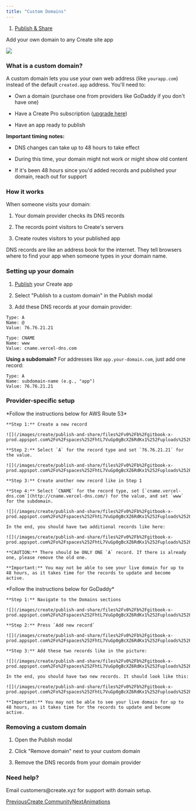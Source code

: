 ```yaml
---
title: "Custom Domains"
---
```


1. [Publish & Share](/create/publish-and-share)

Add your own domain to any Create site app

<Frame caption="Custom domain configuration in the Publish modal">
  <img src="https://docs.create.xyz/~gitbook/image?url=https%3A%2F%2Fgithub.com%2FCreate-Inc%2Fdocs%2Fblob%2Fmain%2F.gitbook%2Fassets%2Fcustom-domain-modal.png&width=768&dpr=4&quality=100&sign=83253c22&sv=2" />
</Frame>

### What is a custom domain?

A custom domain lets you use your own web address (like `yourapp.com`) instead of the default `created.app` address. You'll need to:

* Own a domain (purchase one from providers like GoDaddy if you don't have one)

* Have a Create Pro subscription ([upgrade here](https://create.xyz/pricing))

* Have an app ready to publish

**Important timing notes:**

* DNS changes can take up to 48 hours to take effect

* During this time, your domain might not work or might show old content

* If it's been 48 hours since you'd added records and published your domain, reach out for support

### How it works

When someone visits your domain:

1. Your domain provider checks its DNS records

2. The records point visitors to Create's servers

3. Create routes visitors to your published app

DNS records are like an address book for the internet. They tell browsers where to find your app when someone types in your domain name.

### Setting up your domain

1. [Publish](/create/publish-and-share/publish) your Create app

2. Select "Publish to a custom domain" in the Publish modal

3. Add these DNS records at your domain provider:

```
Type: A
Name: @
Value: 76.76.21.21
```

```
Type: CNAME
Name: www
Value: cname.vercel-dns.com
```

**Using a subdomain?** For addresses like `app.your-domain.com`, just add one record:

```
Type: A
Name: subdomain-name (e.g., "app")
Value: 76.76.21.21
```

### Provider-specific setup

<AccordionGroup>
  <Accordion title="AWS Route 53">
    *Follow the instructions below for AWS Route 53*

    **Step 1:** Create a new record

    ![](/images/create/publish-and-share/files%2Fv0%2Fb%2Fgitbook-x-prod.appspot.com%2Fo%2Fspaces%252FhtL7VuGp0gBcXZ6RdKx1%252Fuploads%252FwS1LfV8PAZYYcdy0VPSx%252Fcreate_record.jpeg)

    **Step 2:** Select `A` for the record type and set `76.76.21.21` for the value.

    ![](/images/create/publish-and-share/files%2Fv0%2Fb%2Fgitbook-x-prod.appspot.com%2Fo%2Fspaces%252FhtL7VuGp0gBcXZ6RdKx1%252Fuploads%252Fg3TVDjU2OdFaAeGoQnM5%252Fapex.png)

    **Step 3:** Create another new record like in Step 1

    **Step 4:** Select `CNAME` for the record type, set [`cname.vercel-dns.com`](http://cname.vercel-dns.com/) for the value, and set `www` for the subdomain.

    ![](/images/create/publish-and-share/files%2Fv0%2Fb%2Fgitbook-x-prod.appspot.com%2Fo%2Fspaces%252FhtL7VuGp0gBcXZ6RdKx1%252Fuploads%252FtHza7kV8rMXjfE7JvUJs%252Fwww.png)

    In the end, you should have two additional records like here:

    ![](/images/create/publish-and-share/files%2Fv0%2Fb%2Fgitbook-x-prod.appspot.com%2Fo%2Fspaces%252FhtL7VuGp0gBcXZ6RdKx1%252Fuploads%252F4gzyd4aFkKohKxq0D6Bg%252Fend.png)

    **CAUTION:** There should be ONLY ONE `A` record. If there is already one, please remove the old one.

    **Important:** You may not be able to see your live domain for up to 48 hours, as it takes time for the records to update and become active.
  </Accordion>

  <Accordion title="GoDaddy">
    *Follow the instructions below for GoDaddy*

    **Step 1:** Navigate to the Domains sections

    ![](/images/create/publish-and-share/files%2Fv0%2Fb%2Fgitbook-x-prod.appspot.com%2Fo%2Fspaces%252FhtL7VuGp0gBcXZ6RdKx1%252Fuploads%252Fnc54YXMsoq7NMyqvsWw7%252Fwhere.png)

    **Step 2:** Press `Add new record`

    ![](/images/create/publish-and-share/files%2Fv0%2Fb%2Fgitbook-x-prod.appspot.com%2Fo%2Fspaces%252FhtL7VuGp0gBcXZ6RdKx1%252Fuploads%252FNxjFdHAGwulmMzpObhsy%252Fadd_record.png)

    **Step 3:** Add these two records like in the picture:

    ![](/images/create/publish-and-share/files%2Fv0%2Fb%2Fgitbook-x-prod.appspot.com%2Fo%2Fspaces%252FhtL7VuGp0gBcXZ6RdKx1%252Fuploads%252FWLtOK0UXGZE10d2U24Fw%252Fadd_records.png)

    In the end, you should have two new records. It should look like this:

    ![](/images/create/publish-and-share/files%2Fv0%2Fb%2Fgitbook-x-prod.appspot.com%2Fo%2Fspaces%252FhtL7VuGp0gBcXZ6RdKx1%252Fuploads%252FXQWj4uc149fcuSfTsl5G%252Fend%2520%281%29.png)

    **Important:** You may not be able to see your live domain for up to 48 hours, as it takes time for the records to update and become active.
  </Accordion>
</AccordionGroup>

### Removing a custom domain

1. Open the Publish modal

2. Click "Remove domain" next to your custom domain

3. Remove the DNS records from your domain provider

### Need help?

Email customers\@create.xyz for support with domain setup.

[PreviousCreate Community](/create/publish-and-share/create-community)[NextAnimations](/create/quick-tips/animations)
